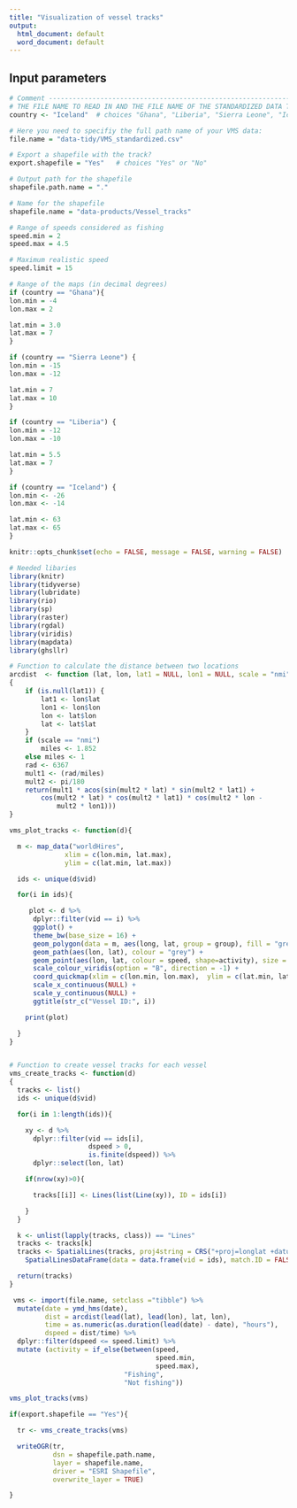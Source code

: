 ```yaml
---
title: "Visualization of vessel tracks"
output:
  html_document: default
  word_document: default
---
```


## Input parameters

```r
# Comment ----------------------------------------------------------------------
# THE FILE NAME TO READ IN AND THE FILE NAME OF THE STANDARDIZED DATA TO SAVE
country <- "Iceland"  # choices "Ghana", "Liberia", "Sierra Leone", "Iceland"

# Here you need to specifiy the full path name of your VMS data:
file.name = "data-tidy/VMS_standardized.csv"

# Export a shapefile with the track?
export.shapefile = "Yes"   # choices "Yes" or "No"

# Output path for the shapefile
shapefile.path.name = "."

# Name for the shapefile
shapefile.name = "data-products/Vessel_tracks"

# Range of speeds considered as fishing
speed.min = 2
speed.max = 4.5

# Maximum realistic speed
speed.limit = 15

# Range of the maps (in decimal degrees)
if (country == "Ghana"){
lon.min = -4
lon.max = 2

lat.min = 3.0
lat.max = 7
}

if (country == "Sierra Leone") {
lon.min = -15
lon.max = -12

lat.min = 7
lat.max = 10
}

if (country == "Liberia") {
lon.min = -12
lon.max = -10

lat.min = 5.5
lat.max = 7
}

if (country == "Iceland") {
lon.min <- -26
lon.max <- -14

lat.min <- 63
lat.max <- 65
}

```

```r
knitr::opts_chunk$set(echo = FALSE, message = FALSE, warning = FALSE)
```

```r
# Needed libaries
library(knitr)
library(tidyverse)
library(lubridate)
library(rio)
library(sp)
library(raster)
library(rgdal)
library(viridis)
library(mapdata)
library(ghsllr)
```

```r
# Function to calculate the distance between two locations
arcdist  <- function (lat, lon, lat1 = NULL, lon1 = NULL, scale = "nmi")
{
    if (is.null(lat1)) {
        lat1 <- lon$lat
        lon1 <- lon$lon
        lon <- lat$lon
        lat <- lat$lat
    }
    if (scale == "nmi")
        miles <- 1.852
    else miles <- 1
    rad <- 6367
    mult1 <- (rad/miles)
    mult2 <- pi/180
    return(mult1 * acos(sin(mult2 * lat) * sin(mult2 * lat1) +
        cos(mult2 * lat) * cos(mult2 * lat1) * cos(mult2 * lon -
            mult2 * lon1)))
}

vms_plot_tracks <- function(d){

  m <- map_data("worldHires",
              xlim = c(lon.min, lat.max),
              ylim = c(lat.min, lat.max))

  ids <- unique(d$vid)

  for(i in ids){

     plot <- d %>%
      dplyr::filter(vid == i) %>%
      ggplot() +
      theme_bw(base_size = 16) +
      geom_polygon(data = m, aes(long, lat, group = group), fill = "grey") +
      geom_path(aes(lon, lat), colour = "grey") +
      geom_point(aes(lon, lat, colour = speed, shape=activity), size = 1) +
      scale_colour_viridis(option = "B", direction = -1) +
      coord_quickmap(xlim = c(lon.min, lon.max),  ylim = c(lat.min, lat.max)) +
      scale_x_continuous(NULL) +
      scale_y_continuous(NULL) +
      ggtitle(str_c("Vessel ID:", i))

    print(plot)

  }
}


# Function to create vessel tracks for each vessel
vms_create_tracks <- function(d)
{
  tracks <- list()
  ids <- unique(d$vid)

  for(i in 1:length(ids)){

    xy <- d %>%
      dplyr::filter(vid == ids[i],
                    dspeed > 0,
                    is.finite(dspeed)) %>%
      dplyr::select(lon, lat)

    if(nrow(xy)>0){

      tracks[[i]] <- Lines(list(Line(xy)), ID = ids[i])

    }
  }

  k <- unlist(lapply(tracks, class)) == "Lines"
  tracks <- tracks[k]
  tracks <- SpatialLines(tracks, proj4string = CRS("+proj=longlat +datum=WGS84")) %>%
    SpatialLinesDataFrame(data = data.frame(vid = ids), match.ID = FALSE)

  return(tracks)
}
```


```r

 vms <- import(file.name, setclass ="tibble") %>%
  mutate(date = ymd_hms(date),
         dist = arcdist(lead(lat), lead(lon), lat, lon),
         time = as.numeric(as.duration(lead(date) - date), "hours"),
         dspeed = dist/time) %>%
  dplyr::filter(dspeed <= speed.limit) %>%
  mutate (activity = if_else(between(speed,
                                     speed.min,
                                     speed.max),
                             "Fishing",
                             "Not fishing"))

vms_plot_tracks(vms)

if(export.shapefile == "Yes"){

  tr <- vms_create_tracks(vms)

  writeOGR(tr,
           dsn = shapefile.path.name,
           layer = shapefile.name,
           driver = "ESRI Shapefile",
           overwrite_layer = TRUE)

}

```
